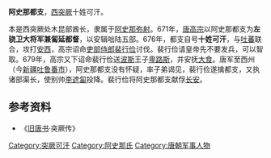 '''阿史那都支'''，[[西突厥|西突厥]]十姓可汗。

本是西突厥处木昆部酋长，隶属于[[阿史那弥射|阿史那弥射]]。671年，[[唐高宗|唐高宗]]以阿史那都支为'''左骁卫大将军兼匐延都督'''，以安辑咄陆五部。676年，都支自号'''十姓可汗'''，与[[吐蕃|吐蕃]]联合，攻打[[安西|安西]]，高宗诏命[[吏部|吏部]][[侍郎|侍郎]][[裴行俭|裴行俭]]讨伐。裴行俭请皇帝先不要发兵，可以智取。679年，高宗又下诏命裴行俭送[[波斯|波斯]]王子[[卑路斯|卑路斯]]，并安抚[[大食|大食]]。唐军至西州（今[[新疆|新疆]][[吐鲁番市|吐鲁番市]]），阿史那都支没有怀疑，率子弟谒见，裴行俭遂擒都支，又执诸部渠长，使别帅[[李遮匐|李遮匐]]投降。裴行俭将阿史那都支献俘[[长安|长安]]。

== 参考资料 ==
* 《[[旧唐书|旧唐书]]·突厥传》
{{古突厥}}
{{DEFAULTSORT:A}}
[[Category:突厥可汗|Category:突厥可汗]]
[[Category:阿史那氏|Category:阿史那氏]]
[[Category:唐朝军事人物|Category:唐朝军事人物]]